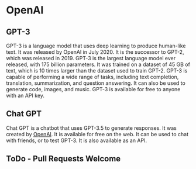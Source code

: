 # OpenAI 

## GPT-3

GPT-3 is a language model that uses deep learning to produce human-like text. It was released by OpenAI in July 2020. It is the successor to GPT-2, which was released in 2019. GPT-3 is the largest language model ever released, with 175 billion parameters. It was trained on a dataset of 45 GB of text, which is 10 times larger than the dataset used to train GPT-2. GPT-3 is capable of performing a wide range of tasks, including text completion, translation, summarization, and question answering. It can also be used to generate code, images, and music. GPT-3 is available for free to anyone with an API key.

## Chat GPT

Chat GPT is a chatbot that uses GPT-3.5 to generate responses. It was created by [OpenAI](https://openai.com/). It is available for free on the web. It can be used to chat with friends, or to test GPT-3. It is also available as an API.

## ToDo - Pull Requests Welcome